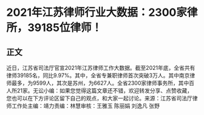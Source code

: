 # 2021年江苏律师行业大数据：2300家律所，39185位律师！
## 正文
近日，江苏省司法厅官宣2021年江苏律师工作大数据。截至2021年底，全省共有律师39185名，同比9.97%。其中，全省专兼职律师首次突破3万人。其中南京律师最多，为9599人，其次是苏州，为6627人。全省2300家律师事务所，其中百人所21家。无讼小编：如果您觉得这篇文章还不错，欢迎转发分享、点赞收藏，您也可以在下方评论区留下自己的观点，和大家一起讨论。来源：江苏省司法厅律师工作处主编：靖力责编：林慧审核：王雅玉 陈丽娟 刘逸凡 张野